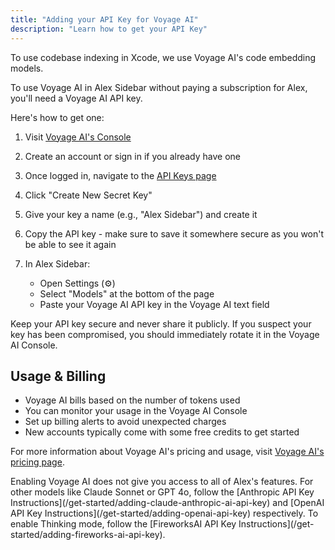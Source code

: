 ```yaml
---
title: "Adding your API Key for Voyage AI"
description: "Learn how to get your API Key"
---
```


To use codebase indexing in Xcode, we use Voyage AI's code embedding models.

To use Voyage AI in Alex Sidebar without paying a subscription for Alex, you'll need a Voyage AI API key.

Here's how to get one:

1. Visit [Voyage AI's Console](https://voyageai.com/)

2. Create an account or sign in if you already have one

3. Once logged in, navigate to the [API Keys page](https://dashboard.voyageai.com/api-keys)

4. Click "Create New Secret Key"

5. Give your key a name (e.g., "Alex Sidebar") and create it

6. Copy the API key - make sure to save it somewhere secure as you won't be able to see it again

7. In Alex Sidebar:
   - Open Settings (⚙️)
   - Select "Models" at the bottom of the page
   - Paste your Voyage AI API key in the Voyage AI text field

<Note>
  Keep your API key secure and never share it publicly. If you suspect your key has been compromised, you should immediately rotate it in the Voyage AI Console.
</Note>

## Usage & Billing

- Voyage AI bills based on the number of tokens used
- You can monitor your usage in the Voyage AI Console
- Set up billing alerts to avoid unexpected charges
- New accounts typically come with some free credits to get started

For more information about Voyage AI's pricing and usage, visit [Voyage AI's pricing page](https://docs.voyageai.com/docs/pricing).

<Note>
  Enabling Voyage AI does not give you access to all of Alex's features. For other models like Claude Sonnet or GPT 4o, follow the [Anthropic API Key Instructions](/get-started/adding-claude-anthropic-ai-api-key) and [OpenAI API Key Instructions](/get-started/adding-openai-api-key) respectively. To enable Thinking mode, follow the [FireworksAI API Key Instructions](/get-started/adding-fireworks-ai-api-key).
</Note>
